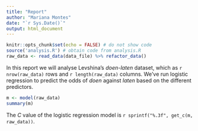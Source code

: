 ```yaml
---
title: "Report"
author: "Mariana Montes"
date: "`r Sys.Date()`"
output: html_document
---
```


```r
knitr::opts_chunk$set(echo = FALSE) # do not show code
source('analysis.R') # obtain code from analysis.R
raw_data <- read_data(data_file) %>% refactor_data()
```

In this report we will analyse Levshina's *doen-laten* dataset,
which as `r nrow(raw_data)` rows and `r length(raw_data)` columns.
We've run logistic regression to predict the odds of *doen* against *laten* based on the different predictors.

```r
m <- model(raw_data)
summary(m)
```

The $C$ value of the logistic regression model is `r sprintf("%.3f", get_c(m, raw_data))`.

